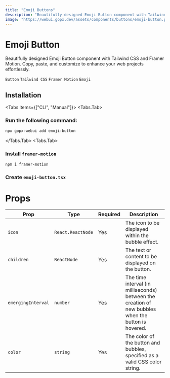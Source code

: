 ```yaml
---
title: "Emoji Buttons"
description: "Beautifully designed Emoji Button component with Tailwind CSS and Framer Motion. Copy, paste, and customize to enhance your web projects effortlessly."
image: "https://webui.gopx.dev/assets/components/buttons/emoji-button.png"
---
```



# Emoji Button

<p className="opacity-80 text-lg">Beautifully designed Emoji Button component with Tailwind CSS and Framer Motion. Copy, paste, and customize to enhance your web projects effortlessly.</p>

`Button` `Tailwind CSS` `Framer Motion` `Emoji`

<ComponentPreview name="emoji-button-demo" />

## Installation

<Tabs items={["CLI", "Manual"]}>
  <Tabs.Tab>
  ### Run the following command:

```bash
npx gopx-webui add emoji-button
```
  </Tabs.Tab>
  <Tabs.Tab>
<Steps>

### Install `framer-motion`

```bash
npm i framer-motion
```

### Create `emoji-button.tsx` 

  <ComponentSource name="emoji-button" />

</Steps>
  </Tabs.Tab>
</Tabs>

# Props

| Prop                | Type                | Required | Description                                                                                     |
|---------------------|---------------------|----------|-------------------------------------------------------------------------------------------------|
| `icon`              | `React.ReactNode`   | Yes      | The icon to be displayed within the bubble effect.                                             |
| `children`          | `ReactNode`         | Yes      | The text or content to be displayed on the button.                                             |
| `emergingInterval`  | `number`            | Yes      | The time interval (in milliseconds) between the creation of new bubbles when the button is hovered. |
| `color`             | `string`            | Yes      | The color of the button and bubbles, specified as a valid CSS color string.                    |
